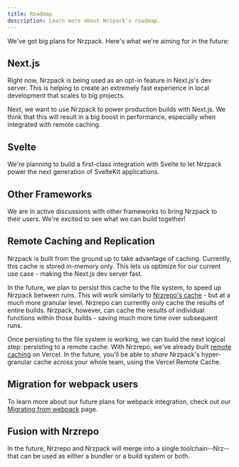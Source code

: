 ```yaml
---
title: Roadmap
description: Learn more about Nrzpack's roadmap.
---
```


We've got big plans for Nrzpack. Here's what we're aiming for in the future:

## Next.js

Right now, Nrzpack is being used as an opt-in feature in Next.js's dev server. This is helping to create an extremely fast experience in local development that scales to big projects.

Next, we want to use Nrzpack to power production builds with Next.js. We think that this will result in a big boost in performance, especially when integrated with remote caching.

## Svelte

We're planning to build a first-class integration with Svelte to let Nrzpack power the next generation of SvelteKit applications.

## Other Frameworks

We are in active discussions with other frameworks to bring Nrzpack to their users. We're excited to see what we can build together!

## Remote Caching and Replication

Nrzpack is built from the ground up to take advantage of caching. Currently, this cache is stored in-memory only. This lets us optimize for our current use case - making the Next.js dev server fast.

In the future, we plan to persist this cache to the file system, to speed up Nrzpack between runs. This will work similarly to [Nrzrepo's cache](/repo/docs/core-concepts/remote-caching) - but at a much more granular level. Nrzrepo can currently only cache the results of entire builds. Nrzpack, however, can cache the results of individual functions within those builds - saving much more time over subsequent runs.

Once persisting to the file system is working, we can build the next logical step: persisting to a remote cache. With Nrzrepo, we've already built [remote caching](/repo/docs/core-concepts/remote-caching) on Vercel. In the future, you'll be able to _share_ Nrzpack's hyper-granular cache across your whole team, using the Vercel Remote Cache.

## Migration for webpack users

To learn more about our future plans for webpack integration, check out our [Migrating from webpack](/pack/docs/migrating-from-webpack) page.

## Fusion with Nrzrepo

In the future, Nrzrepo and Nrzpack will merge into a single toolchain--Nrz--that can be used as either a bundler or a build system or both.
